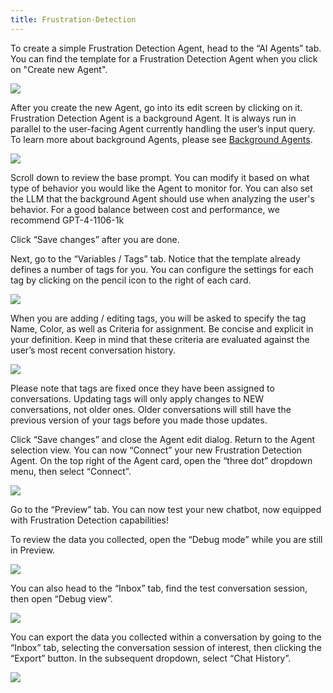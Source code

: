 ```yaml
---
title: Frustration-Detection
---
```


To create a simple Frustration Detection Agent, head to the “AI Agents” tab. You can find the template for
a Frustration Detection Agent when you click on "Create new Agent".

<Frame>
  <img src="/images/frustration-detection-1.png" />
</Frame>

After you create the new Agent, go into its edit screen by clicking on it. Frustration Detection Agent is a background Agent.
It is always run in parallel to the user-facing Agent currently handling the user’s input query.
To learn more about background Agents, please see [Background Agents](/background-agents).

<Frame>
  <img src="/images/frustration-detection-2.png" />
</Frame>

Scroll down to review the base prompt. You can modify it based on what type of behavior
you would like the Agent to monitor for. You can also set the LLM that the background Agent
should use when analyzing the user's behavior. For a good balance between cost and performance, we recommend GPT-4-1106-1k

Click “Save changes” after you are done.

Next, go to the “Variables / Tags” tab. Notice that the template already defines a number of tags for you.
You can configure the settings for each tag by clicking on the pencil icon to the right of each card.

<Frame>
  <img src="/images/frustration-detection-3.png" />
</Frame>

When you are adding / editing tags, you will be asked to specify the tag Name, Color, as well as
Criteria for assignment. Be concise and explicit in your definition. Keep in mind that these criteria
are evaluated against the user’s most recent conversation history.

<Frame>
  <img src="/images/frustration-detection-4.png" />
</Frame>

Please note that tags are fixed once they have been assigned to conversations. Updating tags will only
apply changes to NEW conversations, not older ones. Older conversations will still have the previous version
of your tags before you made those updates.

Click “Save changes” and close the Agent edit dialog. Return to the Agent selection view.
You can now “Connect” your new Frustration Detection Agent. On the top right of the Agent card,
open the “three dot” dropdown menu, then select “Connect”.

<Frame>
  <img src="/images/frustration-detection-5.png" />
</Frame>

Go to the “Preview” tab. You can now test your new chatbot, now equipped with Frustration Detection capabilities!

To review the data you collected, open the “Debug mode” while you are still in Preview.

<Frame>
  <img src="/images/frustration-detection-6.png" />
</Frame>

You can also head to the “Inbox” tab, find the test conversation session, then open “Debug view”.

<Frame>
  <img src="/images/frustration-detection-7.png" />
</Frame>

You can export the data you collected within a conversation by going to the “Inbox” tab, selecting the conversation session of
interest, then clicking the “Export” button. In the subsequent dropdown, select “Chat History”.

<Frame>
  <img src="/images/frustration-detection-8.png" />
</Frame>
